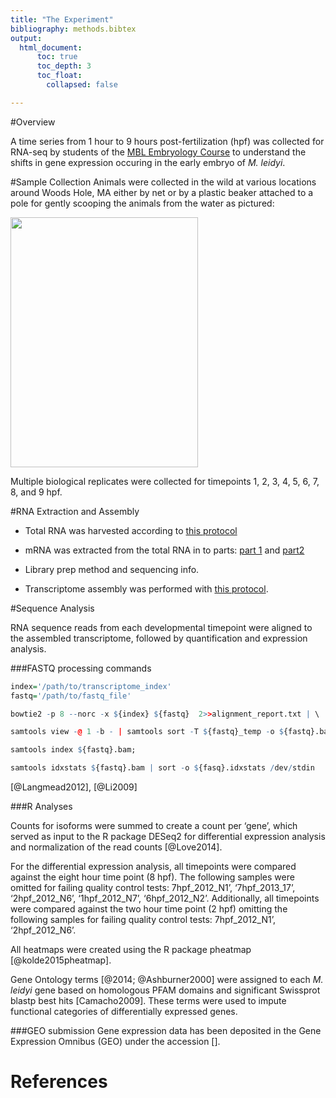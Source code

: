 ```yaml
---
title: "The Experiment"
bibliography: methods.bibtex
output:
  html_document:
      toc: true
      toc_depth: 3
      toc_float:
        collapsed: false

---
```


#Overview

A time series from 1 hour to 9 hours post-fertilization (hpf) was collected for RNA-seq by students of the [MBL Embryology Course](http://www.mbl.edu/education/courses/embryology/) to understand the shifts in gene expression occuring in the early embryo of *M. leidyi*.


#Sample Collection
Animals were collected in the wild at various locations around Woods Hole, MA either by net or by a plastic beaker attached to a pole for gently scooping the animals from the water as pictured:


<img src="methods/Cteno_catch.jpg" style="width:300px;height:400px;">



Multiple biological replicates were collected for timepoints 1, 2, 3, 4, 5, 6, 7, 8, and 9 hpf. 


#RNA Extraction and Assembly

- Total RNA was harvested according to [this protocol](methods/ASA_Trizol-RNA-extraction-Mnemiopsis-V2.pdf)

- mRNA was extracted from the total RNA in to parts: [part 1](methods/Dynabead-protocol-Mnemiopsis-partI.pdf) and [part2](methods/Dynabead-protocol-Mnemiopsis-partII.pdf)


- Library prep method and sequencing info.


- Transcriptome assembly was performed with [this protocol](transcriptome.html).


#Sequence Analysis

RNA sequence reads from each developmental timepoint were aligned to the assembled transcriptome, followed by quantification and expression analysis.



###FASTQ processing commands


```r

index='/path/to/transcriptome_index'
fastq='/path/to/fastq_file'

bowtie2 -p 8 --norc -x ${index} ${fastq}  2>>alignment_report.txt | \

samtools view -@ 1 -b - | samtools sort -T ${fastq}_temp -o ${fastq}.bam -O bam -@ 1 - ;

samtools index ${fastq}.bam;

samtools idxstats ${fastq}.bam | sort -o ${fasq}.idxstats /dev/stdin

```
[@Langmead2012], [@Li2009]


###R Analyses



Counts for isoforms were summed to create a count per 'gene', which served as input to the R package DESeq2 for differential expression analysis and normalization of the read counts [@Love2014]. 

For the differential expression analysis, all timepoints were compared against the eight hour time point (8 hpf). The following samples were omitted for failing quality control tests: 7hpf_2012_N1’, ‘7hpf_2013_17’, ‘2hpf_2012_N6’, ‘1hpf_2012_N7’, ‘6hpf_2012_N2’. Additionally, all timepoints were compared against the two hour time point (2 hpf) omitting the following samples for failing quality control tests: 7hpf_2012_N1’, ‘2hpf_2012_N6’. 

All heatmaps were created using the R package pheatmap [@kolde2015pheatmap].

Gene Ontology terms [@2014; @Ashburner2000] were assigned to each *M. leidyi* gene based on homologous PFAM domains and significant Swissprot blastp best hits [Camacho2009]. These terms were used to impute functional categories of differentially expressed genes.


###GEO submission
Gene expression data has been deposited in the Gene Expression Omnibus (GEO) under the accession [].



# References


